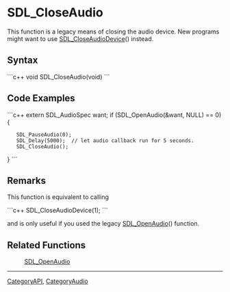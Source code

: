 = SDL_CloseAudio =
This function is a legacy means of closing the audio device. New programs might want to use [[SDL_CloseAudioDevice]]() instead.


== Syntax ==
```c++
void SDL_CloseAudio(void)
```

== Code Examples ==
```c++
extern SDL_AudioSpec want;
if (SDL_OpenAudio(&want, NULL) == 0) {
    SDL_PauseAudio(0);
    SDL_Delay(5000);  // let audio callback run for 5 seconds.
    SDL_CloseAudio();
}
```

== Remarks ==
This function is equivalent to calling

```c++
SDL_CloseAudioDevice(1);
```

and is only useful if you used the legacy [[SDL_OpenAudio]]() function.

== Related Functions ==
: [[SDL_OpenAudio]]

----
[[CategoryAPI]], [[CategoryAudio]]
